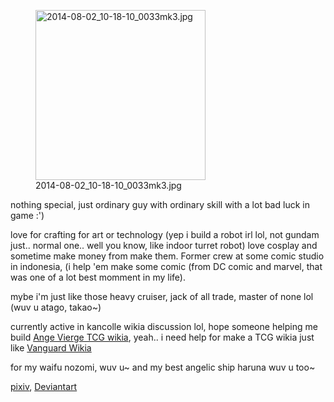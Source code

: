[[File:2014-08-02 10-18-10 0033mk3.jpg|thumb|272px|right]]

nothing special, just ordinary guy with ordinary skill with a lot bad luck in game :')

love for crafting for art or technology (yep i build a robot irl lol, not gundam just.. normal one.. well you know, like indoor turret robot) love cosplay and sometime make money from make them. Former crew at some comic studio in indonesia, (i help 'em make some comic (from DC comic and marvel, that was one of a lot best momment in my life). 

mybe i'm just like those heavy cruiser, jack of all trade, master of none lol (wuv u atago, takao~)

currently active in kancolle wikia discussion lol, hope someone helping me build [http://angevierge.wikia.com/wiki/Angevierge_Wiki Ange Vierge TCG wikia], yeah.. i need help for make a TCG wikia just like [http://www.cardfight.wikia.com/ Vanguard Wikia]

for my waifu nozomi, wuv u~ and my best angelic ship haruna wuv u too~

[http://www.pixiv.net/member.php?id=6312654 pixiv], [http://lightninggoddes.deviantart.com/ Deviantart]